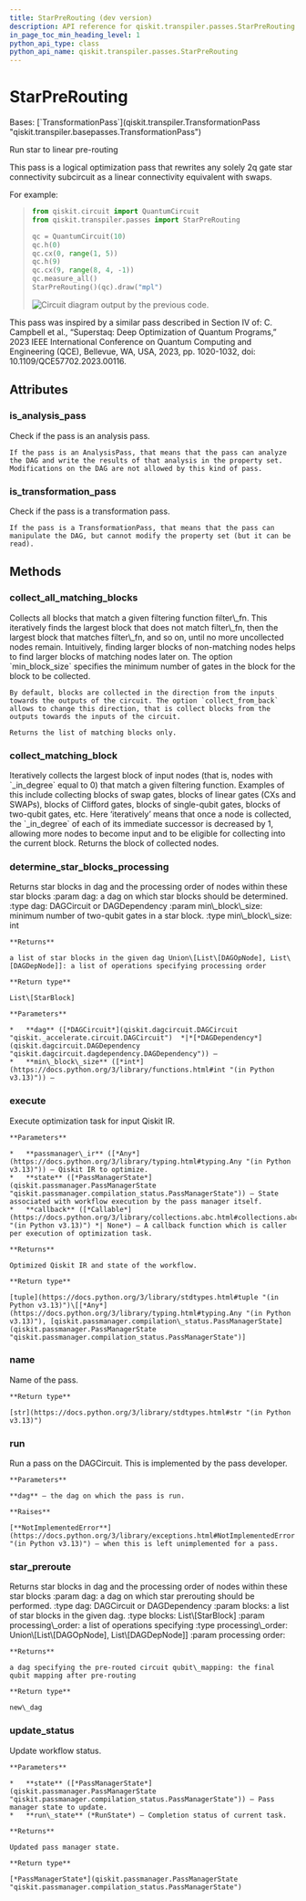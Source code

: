 ```yaml
---
title: StarPreRouting (dev version)
description: API reference for qiskit.transpiler.passes.StarPreRouting in the dev version of qiskit
in_page_toc_min_heading_level: 1
python_api_type: class
python_api_name: qiskit.transpiler.passes.StarPreRouting
---
```


# StarPreRouting

<Class id="qiskit.transpiler.passes.StarPreRouting" isDedicatedPage={true} github="https://github.com/Qiskit/qiskit/tree/main/qiskit/transpiler/passes/routing/star_prerouting.py#L82-L352" signature="qiskit.transpiler.passes.StarPreRouting(*args, **kwargs)" modifiers="class">
  Bases: [`TransformationPass`](qiskit.transpiler.TransformationPass "qiskit.transpiler.basepasses.TransformationPass")

  Run star to linear pre-routing

  This pass is a logical optimization pass that rewrites any solely 2q gate star connectivity subcircuit as a linear connectivity equivalent with swaps.

  For example:

  > ```python
  > from qiskit.circuit import QuantumCircuit
  > from qiskit.transpiler.passes import StarPreRouting
  >
  > qc = QuantumCircuit(10)
  > qc.h(0)
  > qc.cx(0, range(1, 5))
  > qc.h(9)
  > qc.cx(9, range(8, 4, -1))
  > qc.measure_all()
  > StarPreRouting()(qc).draw("mpl")
  > ```
  >
  > ![Circuit diagram output by the previous code.](/images/api/qiskit/dev/qiskit-transpiler-passes-StarPreRouting-1.avif)

  This pass was inspired by a similar pass described in Section IV of: C. Campbell et al., “Superstaq: Deep Optimization of Quantum Programs,” 2023 IEEE International Conference on Quantum Computing and Engineering (QCE), Bellevue, WA, USA, 2023, pp. 1020-1032, doi: 10.1109/QCE57702.2023.00116.

  ## Attributes

  ### is\_analysis\_pass

  <Attribute id="qiskit.transpiler.passes.StarPreRouting.is_analysis_pass">
    Check if the pass is an analysis pass.

    If the pass is an AnalysisPass, that means that the pass can analyze the DAG and write the results of that analysis in the property set. Modifications on the DAG are not allowed by this kind of pass.
  </Attribute>

  ### is\_transformation\_pass

  <Attribute id="qiskit.transpiler.passes.StarPreRouting.is_transformation_pass">
    Check if the pass is a transformation pass.

    If the pass is a TransformationPass, that means that the pass can manipulate the DAG, but cannot modify the property set (but it can be read).
  </Attribute>

  ## Methods

  ### collect\_all\_matching\_blocks

  <Function id="qiskit.transpiler.passes.StarPreRouting.collect_all_matching_blocks" github="https://github.com/Qiskit/qiskit/tree/main/qiskit/transpiler/passes/routing/star_prerouting.py#L203-L250" signature="collect_all_matching_blocks(dag, min_block_size=2)">
    Collects all blocks that match a given filtering function filter\_fn. This iteratively finds the largest block that does not match filter\_fn, then the largest block that matches filter\_fn, and so on, until no more uncollected nodes remain. Intuitively, finding larger blocks of non-matching nodes helps to find larger blocks of matching nodes later on. The option `min_block_size` specifies the minimum number of gates in the block for the block to be collected.

    By default, blocks are collected in the direction from the inputs towards the outputs of the circuit. The option `collect_from_back` allows to change this direction, that is collect blocks from the outputs towards the inputs of the circuit.

    Returns the list of matching blocks only.
  </Function>

  ### collect\_matching\_block

  <Function id="qiskit.transpiler.passes.StarPreRouting.collect_matching_block" github="https://github.com/Qiskit/qiskit/tree/main/qiskit/transpiler/passes/routing/star_prerouting.py#L168-L201" signature="collect_matching_block(dag, filter_fn)">
    Iteratively collects the largest block of input nodes (that is, nodes with `_in_degree` equal to 0) that match a given filtering function. Examples of this include collecting blocks of swap gates, blocks of linear gates (CXs and SWAPs), blocks of Clifford gates, blocks of single-qubit gates, blocks of two-qubit gates, etc. Here ‘iteratively’ means that once a node is collected, the `_in_degree` of each of its immediate successor is decreased by 1, allowing more nodes to become input and to be eligible for collecting into the current block. Returns the block of collected nodes.
  </Function>

  ### determine\_star\_blocks\_processing

  <Function id="qiskit.transpiler.passes.StarPreRouting.determine_star_blocks_processing" github="https://github.com/Qiskit/qiskit/tree/main/qiskit/transpiler/passes/routing/star_prerouting.py#L284-L299" signature="determine_star_blocks_processing(dag, min_block_size)">
    Returns star blocks in dag and the processing order of nodes within these star blocks :param dag: a dag on which star blocks should be determined. :type dag: DAGCircuit or DAGDependency :param min\_block\_size: minimum number of two-qubit gates in a star block. :type min\_block\_size: int

    **Returns**

    a list of star blocks in the given dag Union\[List\[DAGOpNode], List\[DAGDepNode]]: a list of operations specifying processing order

    **Return type**

    List\[StarBlock]

    **Parameters**

    *   **dag** ([*DAGCircuit*](qiskit.dagcircuit.DAGCircuit "qiskit._accelerate.circuit.DAGCircuit")  *|*[*DAGDependency*](qiskit.dagcircuit.DAGDependency "qiskit.dagcircuit.dagdependency.DAGDependency")) –
    *   **min\_block\_size** ([*int*](https://docs.python.org/3/library/functions.html#int "(in Python v3.13)")) –
  </Function>

  ### execute

  <Function id="qiskit.transpiler.passes.StarPreRouting.execute" github="https://github.com/Qiskit/qiskit/tree/main/qiskit/transpiler/basepasses.py#L189-L211" signature="execute(passmanager_ir, state, callback=None)">
    Execute optimization task for input Qiskit IR.

    **Parameters**

    *   **passmanager\_ir** ([*Any*](https://docs.python.org/3/library/typing.html#typing.Any "(in Python v3.13)")) – Qiskit IR to optimize.
    *   **state** ([*PassManagerState*](qiskit.passmanager.PassManagerState "qiskit.passmanager.compilation_status.PassManagerState")) – State associated with workflow execution by the pass manager itself.
    *   **callback** ([*Callable*](https://docs.python.org/3/library/collections.abc.html#collections.abc.Callable "(in Python v3.13)") *| None*) – A callback function which is caller per execution of optimization task.

    **Returns**

    Optimized Qiskit IR and state of the workflow.

    **Return type**

    [tuple](https://docs.python.org/3/library/stdtypes.html#tuple "(in Python v3.13)")\[[*Any*](https://docs.python.org/3/library/typing.html#typing.Any "(in Python v3.13)"), [qiskit.passmanager.compilation\_status.PassManagerState](qiskit.passmanager.PassManagerState "qiskit.passmanager.compilation_status.PassManagerState")]
  </Function>

  ### name

  <Function id="qiskit.transpiler.passes.StarPreRouting.name" github="https://github.com/Qiskit/qiskit/tree/main/qiskit/passmanager/base_tasks.py#L68-L70" signature="name()">
    Name of the pass.

    **Return type**

    [str](https://docs.python.org/3/library/stdtypes.html#str "(in Python v3.13)")
  </Function>

  ### run

  <Function id="qiskit.transpiler.passes.StarPreRouting.run" github="https://github.com/Qiskit/qiskit/tree/main/qiskit/transpiler/passes/routing/star_prerouting.py#L252-L282" signature="run(dag)">
    Run a pass on the DAGCircuit. This is implemented by the pass developer.

    **Parameters**

    **dag** – the dag on which the pass is run.

    **Raises**

    [**NotImplementedError**](https://docs.python.org/3/library/exceptions.html#NotImplementedError "(in Python v3.13)") – when this is left unimplemented for a pass.
  </Function>

  ### star\_preroute

  <Function id="qiskit.transpiler.passes.StarPreRouting.star_preroute" github="https://github.com/Qiskit/qiskit/tree/main/qiskit/transpiler/passes/routing/star_prerouting.py#L301-L352" signature="star_preroute(dag, blocks, processing_order)">
    Returns star blocks in dag and the processing order of nodes within these star blocks :param dag: a dag on which star prerouting should be performed. :type dag: DAGCircuit or DAGDependency :param blocks: a list of star blocks in the given dag. :type blocks: List\[StarBlock] :param processing\_order: a list of operations specifying :type processing\_order: Union\[List\[DAGOpNode], List\[DAGDepNode]] :param processing order:

    **Returns**

    a dag specifying the pre-routed circuit qubit\_mapping: the final qubit mapping after pre-routing

    **Return type**

    new\_dag
  </Function>

  ### update\_status

  <Function id="qiskit.transpiler.passes.StarPreRouting.update_status" github="https://github.com/Qiskit/qiskit/tree/main/qiskit/transpiler/basepasses.py#L213-L221" signature="update_status(state, run_state)">
    Update workflow status.

    **Parameters**

    *   **state** ([*PassManagerState*](qiskit.passmanager.PassManagerState "qiskit.passmanager.compilation_status.PassManagerState")) – Pass manager state to update.
    *   **run\_state** (*RunState*) – Completion status of current task.

    **Returns**

    Updated pass manager state.

    **Return type**

    [*PassManagerState*](qiskit.passmanager.PassManagerState "qiskit.passmanager.compilation_status.PassManagerState")
  </Function>
</Class>

